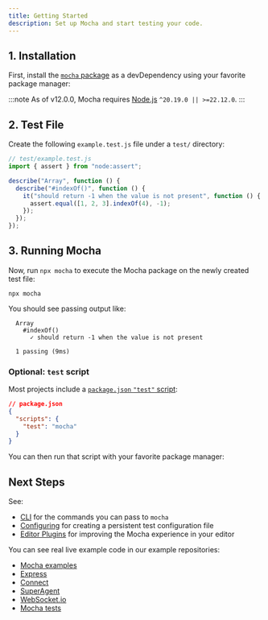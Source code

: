 ```yaml
---
title: Getting Started
description: Set up Mocha and start testing your code.
---
```



## 1. Installation

First, install the [`mocha` package](https://www.npmjs.com/package/mocha) as a devDependency using your favorite package manager:

<PackageManagers dev type="add" pkg="mocha" />

:::note
As of v12.0.0, Mocha requires [Node.js](https://nodejs.org) `^20.19.0 || >=22.12.0`.
:::

## 2. Test File

Create the following `example.test.js` file under a `test/` directory:

```js
// test/example.test.js
import { assert } from "node:assert";

describe("Array", function () {
  describe("#indexOf()", function () {
    it("should return -1 when the value is not present", function () {
      assert.equal([1, 2, 3].indexOf(4), -1);
    });
  });
});
```

## 3. Running Mocha

Now, run `npx mocha` to execute the Mocha package on the newly created test file:

```shell
npx mocha
```

You should see passing output like:

```plaintext
  Array
    #indexOf()
      ✓ should return -1 when the value is not present

  1 passing (9ms)
```

### Optional: `test` script

Most projects include a [`package.json` `"test"` script](https://docs.npmjs.com/cli/commands/npm-test):

```json
// package.json
{
  "scripts": {
    "test": "mocha"
  }
}
```

You can then run that script with your favorite package manager:

<PackageManagers type="run" pkg="test" />

## Next Steps

See:

- [CLI](/running/cli) for the commands you can pass to `mocha`
- [Configuring](/running/configuring) for creating a persistent test configuration file
- [Editor Plugins](/running/editor-plugins) for improving the Mocha experience in your editor

You can see real live example code in our example repositories:

- [Mocha examples](https://github.com/mochajs/mocha-examples)
- [Express](https://github.com/visionmedia/express/tree/master/test)
- [Connect](https://github.com/senchalabs/connect/tree/master/test)
- [SuperAgent](https://github.com/visionmedia/superagent/tree/master/test/node)
- [WebSocket.io](https://github.com/LearnBoost/websocket.io/tree/master/test)
- [Mocha tests](https://github.com/mochajs/mocha/tree/main/test)
